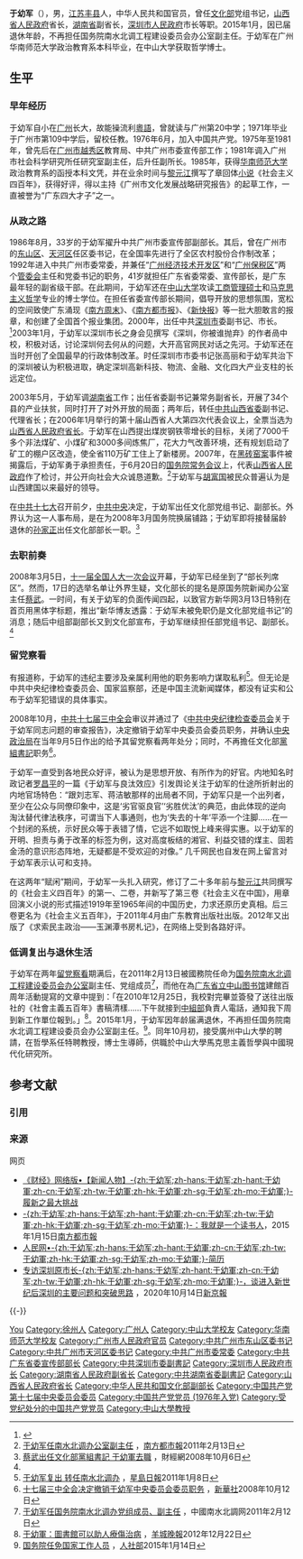 {{Dablink|此人物姓“[[于姓|-{于}-]]”（发音：Yú<!-- 请参看《国语辞典》及《现代汉语词典》-->）而不是“[[於姓|-{於}-]]”。}}
{{noteTA
|T=zh:于幼军;zh-hans:于幼军;zh-hant:于幼軍;zh-tw:于幼軍;zh-hk:于幼軍;zh-sg:于幼军;zh-mo:于幼軍;
|1=zh:于幼军;zh-hans:于幼军;zh-hant:于幼軍;zh-tw:于幼軍;zh-hk:于幼軍;zh-mo:于幼軍;
|2=zh:于姓;zh-hans:于姓;zh-hant:于姓;zh-tw:于姓;zh-hk:于姓;zh-mo:于姓;
}}
{{Infobox_officeholder
| name = <span style="font-size:larger;">于幼军</span>
| image name =
| width = 
|now = [[山西省人民政府|山西省人民政府]][[山西行政长官列表|省長]]
|secretary = [[张宝顺|张宝顺]]
|term_start= 2005年7月9日
|term_end = 2007年9月3日
|predecessor = [[张宝顺|张宝顺]]
|successor = [[孟学农|孟学农]]
|now2 = [[深圳市人民政府|深圳市人民政府]]市長
|secretary2 = [[张高丽|张高丽]]{{to}}[[黄丽满|黄丽满]]
|term_start2= 2000年4月26日
|term_end2 = 2003年6月17日
|predecessor2 = [[李子彬|李子彬]]
|successor2 = [[李鸿忠|李鸿忠]]
|now3 = [[中共广东省委|中共广东省委]]宣传部部长
|secretary3 = [[谢非|谢非]]{{to}}[[李长春|李长春]]
|term_start3= 1993年3月
|term_end3 = 2000年6月
|predecessor3 = 黄浩
|successor3 = [[钟阳胜|钟阳胜]]
| Sex = 男
| different name =
| party = {{中国共产党|22px}}
| Native place = [[中国|中国]][[江苏省|江苏]]
| date of birth = {{birth date and age|1953|1|28}}
| place of birth = {{PRC}}[[广东省|广东省]][[广州市|广州市]]
| date of death = 
| place of death = 
| spouse = 
| relatives =
| 居处 = [[深圳市|深圳市]] 
| educate = 
*[[华南师范大学|华南师范大学]]政治教育系毕业
*[[中山大学|中山大学]][[马克思主义|马克思主义]][[哲学|哲学]][[博士|博士]]
| past = 
*<span style="color: blue;">中共广东省委宣传部部长<br>(1993年3月至2000年6月)</span>
*<span style="color: blue;">中共广东省委常委<br>(1994年8月至2003年5月)</span>
*<span style="color: blue;">深圳市市长<br>(2000年4月至2003年5月)</span>
*<span style="color: blue;">中共湖南省委副书记<br>(2003年5月至2005年7月)</span>
*<span style="color: blue;">湖南省副省长<br>(2003年6月至2005年7月)</span>
*<span style="color: blue;">中共山西省委副书记<br>(2005年7月至2007年8月)</span>
*<span style="color: blue;">山西省人民政府省长<br>(2005年7月至2007年9月)</span>
*<span style="color: blue;">文化部副部长、党组书记<br>(2007年9月至2008年9月)</span>
*<span style="color: blue;">中共中央委员<br>(2007年10月至2008年9月)</span>
*<span style="color: blue;">国务院南水北调办公室副主任<br>(2011年2月至2015年1月)</span>
| work =
*《社会主义四百年》 (合著)
}}

'''于幼军'''（{{bd|1953年|1月28日|catIdx=Y于}}），男，[[江苏省|江苏]][[丰县|丰县]]人，中华人民共和国官员，曾任[[中华人民共和国文化部|文化部]]党组书记，[[山西省人民政府|山西省人民政府]]省长，[[湖南省|湖南省]]副省长，[[深圳市人民政府|深圳市人民政府]]市长等职。2015年1月，因已届退休年龄，不再担任国务院南水北调工程建设委员会办公室副主任。于幼军在广州华南师范大学政治教育系本科毕业，在中山大学获取哲学博士。

== 生平 ==
=== 早年经历 ===
于幼军自小在[[广州|广州]]长大，故能操流利[[粵語|粵語]]，曾就读与广州第20中学；1971年毕业于广州市第109中学后，留校任教。1976年6月，加入中国共产党。1975年至1981年，曾先后在[[广州市|广州市]][[越秀区|越秀区]]教育局、中共广州市委宣传部工作；1981年调入广州市社会科学研究所任研究室副主任，后升任副所长。1985年，获得[[华南师范大学|华南师范大学]]政治教育系的函授本科文凭，并在业余时间与[[黎元江|黎元江]]撰写了章回体[[小说|小说]]《社会主义四百年》，获得好评，得以主持《广州市文化发展战略研究报告》的起草工作，一直被誉为“广东四大才子”之一。

=== 从政之路 ===
1986年8月，33岁的于幼军擢升中共广州市委宣传部副部长。其后，曾在广州市的[[東山區_(廣州市)|东山区]]、[[天河区|天河区]]任区委书记，在全国率先进行了全区农村股份合作制改革；1992年进入中共广州市委常委，并兼任“[[广州经济技术开发区|广州经济技术开发区]]”和“[[广州保税区|广州保税区]]”两个[[管委会|管委会]]主任和党委书记的职务，41岁就担任广东省委常委、宣传部长，是广东最年轻的副省级干部。在此期间，于幼军还在[[中山大学|中山大学]]攻读[[工商管理硕士|工商管理硕士]]和[[马克思主义哲学|马克思主义哲学]]专业的博士学位。在担任省委宣传部长期间，倡导开放的思想氛围，宽松的空间致使广东涌现《[[南方周末|南方周末]]》、《[[南方都市报|南方都市报]]》、《[[新快报|新快报]]》等一批大胆敢言的报章，和创建了全国首个报业集团。2000年，出任中共[[深圳市|深圳市]]委副书记、市长。<ref name="gr">{{Cite web|url=http://www.21gwy.com/ms/sbzl/a/6715/756715.html|title=于幼军成了「走读生」|date=2008-10-16|access-date=2012-12-22|website=国公网|archive-url=https://web.archive.org/web/20141102125016/http://www.21gwy.com/ms/sbzl/a/6715/756715.html|archive-date=2014-11-02|dead-url=yes}}</ref>2003年1月，于幼军以深圳市长之身会见撰写《深圳，你被谁抛弃》的作者咼中校，积极对话，讨论深圳何去何从的问题，大开高官网民对话之先河。于幼军还在当时开创了全国最早的行政体制改革。时任深圳市市委书记张高丽和于幼军共治下的深圳被认为积极进取，确定深圳高新科技、物流、金融、文化四大产业支柱的长远定位。

2003年5月，于幼军调[[湖南省|湖南省]]工作；出任省委副书记兼常务副省长，开展了34个县的产业扶贫，同时打开了对外开放的局面；两年后，转任[[中共山西省委|中共山西省委]]副书记、代理省长；在2006年1月举行的第十届山西省人大第四次代表会议上，全票当选为[[山西省人民政府省长|山西省人民政府省长]]。于幼军在山西提出煤炭钢铁零增长的目标，关闭了7000千多个非法煤矿、小煤矿和3000多间炼焦厂，花大力气改善环境，还有规划启动了矿工的棚户区改造，使全省110万矿工住上了新楼房。2007年，在[[山西黑砖窑案|黑砖窑案]]事件被揭露后，于幼军勇于承担责任，于6月20日的[[国务院常务会议|国务院常务会议]]上，代表[[山西省人民政府|山西省人民政府]]作了检讨，并公开向社会大众诚恳道歉。<ref>[http://news.nfmedia.com/nfdsb/content/2011-02/13/content_19946608.htm 于幼军任南水北调办公室副主任] {{Webarchive|url=https://archive.is/20130427110937/http://news.nfmedia.com/nfdsb/content/2011-02/13/content_19946608.htm |date=2013-04-27 }}，[[南方都市報|南方都市報]]2011年2月13日</ref>于幼军与[[胡富国|胡富国]]被民众普遍认为是山西建国以来最好的领导。

在[[中共十七大|中共十七大]]召开前夕，[[中共中央|中共中央]]决定，于幼军出任文化部党组书记、副部长。外界认为这一人事布局，是在为2008年3月国务院换届铺路；于幼军即将接替届龄退休的[[孙家正|孙家正]]出任文化部部长一职。<ref>[http://www.caijing.com.cn/2008-10-06/110017742.html 蔡武出任文化部黨組書記 于幼軍去職] {{Wayback|url=http://www.caijing.com.cn/2008-10-06/110017742.html |date=20100726074252 }}，財經網2008年10月6日</ref>

=== 去职前奏 ===
2008年3月5日，[[十一届全国人大一次会议|十一届全国人大一次会议]]开幕，于幼军已经坐到了“部长列席区”。然而，17日的选举名单让外界生疑，文化部长的提名是原国务院新闻办公室主任[[蔡武|蔡武]]。一时间，有关于幼军的负面传闻四起，以致官方新华网3月13日特别在首页用黑体字标题，推出“新华博友透露：于幼军未被免职仍是文化部党组书记”的消息；随后中组部副部长又到文化部宣布，于幼军继续担任部党组书记、副部长。<ref name="gr"/>

=== 留党察看 ===
有报道称，于幼军的违纪主要涉及亲属利用他的职务影响力谋取私利<ref>[http://www.zaobao.com/wencui/2011/01/hongkong110108k.shtml 于幼军复出 转任南水北调办] {{Wayback|url=http://www.zaobao.com/wencui/2011/01/hongkong110108k.shtml |date=20110120114232 }}，[[星島日報|星島日報]]2011年1月8日</ref>。但无论是中共中央纪律检查委员会、国家监察部，还是中国主流新闻媒体，都没有证实和公布于幼军犯错误的具体事实。

2008年10月，[[中共十七届三中全会|中共十七届三中全会]]审议并通过了《[[中共中央纪律检查委员会|中共中央纪律检查委员会]]关于于幼军同志问题的审查报告》，决定撤销于幼军中央委员会委员职务，并确认[[中央政治局|中央政治局]]在当年9月5日作出的给予其留党察看两年处分；同时，不再擔任文化部[[黨組書記|黨組書記]]职务<ref>[http://cpc.people.com.cn/GB/64093/64094/8160343.html 十七届三中全会决定撤销于幼军中央委员会委员职务] {{Wayback|url=http://cpc.people.com.cn/GB/64093/64094/8160343.html |date=20081206040444 }}，[[新華社|新華社]]2008年10月12日</ref>。

于幼军一直受到各地民众好评，被认为是思想开放、有所作为的好官。内地知名时政记者[[罗昌平|罗昌平]]的一篇《于幼军与良汰效应》引发舆论关注于幼军的仕途所折射出的内地官场特色：“跟刘志军、蒋洁敏那样的出局者不同，于幼军只是一个出列者，至少在公众与同僚印象中，这是‘劣官驱良官’‘劣胜优汰’的典范，由此体现的逆向淘汰替代律法秩序，可谓当下人事通则，也为‘失去的十年’平添一个注脚……在一个封闭的系统，示好民众等于表错了情，它远不如取悦上峰来得实惠。以于幼军的开明、担责与勇于改革的标签为例，这对高度板结的湘官、利益交错的煤主、固若金汤的意识形态阵地，无疑都是不受欢迎的对像。” 几千网民也自发在网上留言对于幼军表示认可和支持。

在这两年“赋闲”期间，于幼军一头扎入研究，修订了二十多年前与[[黎元江|黎元江]]共同撰写的《社会主义四百年》的第一、二卷，并新写了第三卷《社会主义在中国》，用章回演义小说的形式描述1919年至1965年间的中国历史，力求还原历史真相。后三卷更名为《社会主义五百年》，于2011年4月由广东教育出版社出版。2012年又出版了《求索民主政治——玉渊潭书房札记》，在网络上受到各路好评。

=== 低调复出与退休生活 ===
于幼军在两年[[留党察看|留党察看]]期满后，在2011年2月13日被國務院任命为[[国务院南水北调工程建设委员会|国务院南水北调工程建设委员会办公室]]副主任、党组成员<ref>[http://www.nsbd.gov.cn/zx/bldzq/yyj/2/201102/t20110212_195180.html 于幼军任国务院南水北调办党组成员、副主任] {{Wayback|url=http://www.nsbd.gov.cn/zx/bldzq/yyj/2/201102/t20110212_195180.html |date=20150614111343 }}，中國南水北調网2011年2月12日</ref>，而他在為[[广东省立中山图书馆|广东省立中山图书馆]]建館百周年活動提寫的文章中提到：「在2010年12月25日，我校對完畢並簽發了送往出版社的《社會主義五百年》書稿清樣……下午就接到[[中共中央组织部|中組部]]負責人電話，通知我下周到新工作單位報到。」<ref>[http://www.ycwb.com/ePaper/ycwb/html/2012-12/22/content_50734.htm 于幼軍：圖書館可以助人療傷治病] {{Wayback|url=http://www.ycwb.com/ePaper/ycwb/html/2012-12/22/content_50734.htm |date=20121230233133 }}，[[羊城晚報|羊城晚報]]2012年12月22日</ref>。2015年1月，于幼军因年龄届满退休，不再担任国务院南水北调工程建设委员会办公室副主任。<ref>[http://www.mohrss.gov.cn/SYrlzyhshbzb/zwgk/SYguowuyuanrenmian/201501/t20150114_148901.htm 国务院任免国家工作人员] {{Wayback|url=http://www.mohrss.gov.cn/SYrlzyhshbzb/zwgk/SYguowuyuanrenmian/201501/t20150114_148901.htm |date=20150318110830 }}，[[中华人民共和国人力资源和社会保障部|人社部]]2015年1月14日</ref>。同年10月初，接受廣州中山大學的聘請，在哲學系任特聘教授，博士生導師，供職於中山大學馬克思主義哲學與中國現代化研究所。

== 参考文献 ==
=== 引用 ===
{{Reflist|30em}}

=== 来源 ===
; 网页
* [http://www.caijing.com.cn/newcn/home/todayspec/2007-09-09/29737.shtml 《财经》网络版•【新闻人物】-{zh:于幼军;zh-hans:于幼军;zh-hant:于幼軍;zh-cn:于幼军;zh-tw:于幼軍;zh-hk:于幼軍;zh-sg:于幼军;zh-mo:于幼軍;}-履新之最大挑战]{{Wayback|url=http://www.caijing.com.cn/newcn/home/todayspec/2007-09-09/29737.shtml |date=20071010052550 }}
* [https://web.archive.org/web/20150604053836/http://ndapp.nandu.com/app.php?m=News&a=show&id=16165 -{zh:于幼军;zh-hans:于幼军;zh-hant:于幼軍;zh-cn:于幼军;zh-tw:于幼軍;zh-hk:于幼軍;zh-sg:于幼军;zh-mo:于幼軍;}-：我就是一个读书人]，2015年1月15日[[南方都市報|南方都市報]]
* [http://politics.people.com.cn/GB/shizheng/252/9667/9684/3533011.html 人民网•-{zh:于幼军;zh-hans:于幼军;zh-hant:于幼軍;zh-cn:于幼军;zh-tw:于幼軍;zh-hk:于幼軍;zh-sg:于幼军;zh-mo:于幼軍;}-简历]{{Wayback|url=http://politics.people.com.cn/GB/shizheng/252/9667/9684/3533011.html |date=20160304063604 }}
* [http://www.bjnews.com.cn/feature/2020/10/14/777409.html 专访深圳原市长-{zh:于幼军;zh-hans:于幼军;zh-hant:于幼軍;zh-cn:于幼军;zh-tw:于幼軍;zh-hk:于幼軍;zh-sg:于幼军;zh-mo:于幼軍;}-，谈进入新世纪后深圳的主要问题和突破思路] {{Wayback|url=http://www.bjnews.com.cn/feature/2020/10/14/777409.html |date=20210414010853 }}，2020年10月14日[[新京報|新京報]]
{{-}}
{{start box}}
{{s-gov|prc}}
{{s-before|[[李津成|李津成]]}}
{{s-title|[[国务院南水北调工程建设委员会办公室|国务院南水北调工程建设委员会办公室]]副主任|2011年2月-2015年1月}}
{{s-after|[[王仲田|王仲田]]}}
{{s-before|[[张宝顺|张宝顺]]}}
{{s-title|[[山西省人民政府|山西省人民政府]][[山西行政长官列表|省长]]|2005年－2007年}}
{{s-after|[[孟学农|孟学农]]}}
{{s-before|[[李子彬|李子彬]]}}
{{s-title|[[深圳市人民政府|深圳市人民政府]][[深圳市市长列表|市长]]|2000年6月18日－2003年6月17日}}
{{s-after|[[李鸿忠|李鸿忠]]}}
{{s-ppo|cpc}}
{{s-before|[[孙家正|孙家正]]}}
{{s-title|[[中国共产党|中国共产党]][[中华人民共和国文化部|中华人民共和国文化部]][[党组|党组]]书记|2007年9月－2008年9月}}
{{s-after|[[蔡武|蔡武]]}}
{{end box}}

{{中华人民共和国山西省正职领导人|nocat}}
{{山西行政长官}}
{{中华人民共和国深圳市正职领导人}}
{{深圳市市长}}

{{Authority control}}
{{DEFAULTSORT:Yú Yòujūn}}
[[Category:于姓|You]]
[[Category:徐州人|Category:徐州人]]
[[Category:广州人|Category:广州人]]
[[Category:中山大学校友|Category:中山大学校友]]
[[Category:华南师范大学校友|Category:华南师范大学校友]]
[[Category:广州市人民政府官员|Category:广州市人民政府官员]]
[[Category:中共广州市东山区委书记|Category:中共广州市东山区委书记]]
[[Category:中共广州市天河区委书记|Category:中共广州市天河区委书记]]
[[Category:中共广州市委常委|Category:中共广州市委常委]]
[[Category:中共广东省委宣传部部长|Category:中共广东省委宣传部部长]]
[[Category:中共深圳市委副書記|Category:中共深圳市委副書記]]
[[Category:深圳市人民政府市长|Category:深圳市人民政府市长]]
[[Category:湖南省人民政府副省长|Category:湖南省人民政府副省长]]
[[Category:中共湖南省委副書記|Category:中共湖南省委副書記]]
[[Category:山西省人民政府省长|Category:山西省人民政府省长]]
[[Category:中华人民共和国文化部副部长|Category:中华人民共和国文化部副部长]]
[[Category:中国共产党第十七届中央委员会委员|Category:中国共产党第十七届中央委员会委员]]
[[Category:中国共产党党员_(1976年入党)|Category:中国共产党党员 (1976年入党)]]
[[Category:受党纪处分的中国共产党党员|Category:受党纪处分的中国共产党党员]]
[[Category:中山大學教授|Category:中山大學教授]]